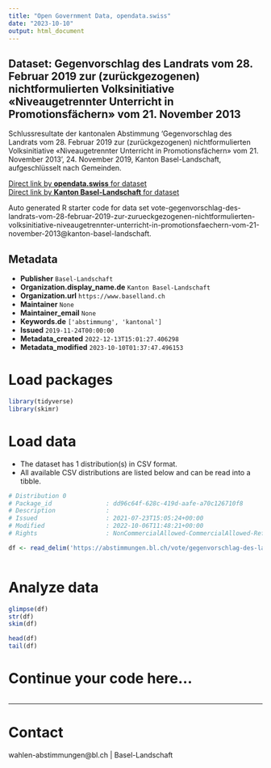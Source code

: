 ```yaml
---
title: "Open Government Data, opendata.swiss"
date: "2023-10-10"
output: html_document
---
```


## Dataset: Gegenvorschlag des Landrats vom 28. Februar 2019 zur (zurückgezogenen) nichtformulierten Volksinitiative «Niveaugetrennter Unterricht in Promotionsfächern» vom 21. November 2013

Schlussresultate der kantonalen Abstimmung 'Gegenvorschlag des Landrats vom 28. Februar 2019 zur (zurückgezogenen) nichtformulierten Volksinitiative «Niveaugetrennter Unterricht in Promotionsfächern» vom 21. November 2013', 24. November 2019, Kanton Basel-Landschaft, aufgeschlüsselt nach Gemeinden.

[Direct link by **opendata.swiss** for dataset](https://opendata.swiss/de/dataset/gegenvorschlag-des-landrats-vom-28-februar-2019-zur-zuruckgezogenen-nichtformulierten-volk-2013)<br>
[Direct link by **Kanton Basel-Landschaft** for dataset](https://abstimmungen.bl.ch/vote/gegenvorschlag-des-landrats-vom-28-februar-2019-zur-zurueckgezogenen-nichtformulierten-volksinitiative-niveaugetrennter-unterricht-in-promotionsfaechern-vom-21-november-2013/data)

Auto generated R starter code for data set vote-gegenvorschlag-des-landrats-vom-28-februar-2019-zur-zurueckgezogenen-nichtformulierten-volksinitiative-niveaugetrennter-unterricht-in-promotionsfaechern-vom-21-november-2013@kanton-basel-landschaft.

## Metadata

- **Publisher** `Basel-Landschaft`
- **Organization.display_name.de** `Kanton Basel-Landschaft`
- **Organization.url** `https://www.baselland.ch`
- **Maintainer** `None`
- **Maintainer_email** `None`
- **Keywords.de** `['abstimmung', 'kantonal']`
- **Issued** `2019-11-24T00:00:00`
- **Metadata_created** `2022-12-13T15:01:27.406298`
- **Metadata_modified** `2023-10-10T01:37:47.496153`


# Load packages

```r

library(tidyverse)
library(skimr)

```

# Load data

-   The dataset has 1 distribution(s) in CSV format.
-   All available CSV distributions are listed below and can be read into a tibble.

```r

# Distribution 0
# Package_id               : dd96c64f-628c-419d-aafe-a70c126710f8
# Description              : 
# Issued                   : 2021-07-23T15:05:24+00:00
# Modified                 : 2022-10-06T11:48:21+00:00
# Rights                   : NonCommercialAllowed-CommercialAllowed-ReferenceRequired

df <- read_delim('https://abstimmungen.bl.ch/vote/gegenvorschlag-des-landrats-vom-28-februar-2019-zur-zurueckgezogenen-nichtformulierten-volksinitiative-niveaugetrennter-unterricht-in-promotionsfaechern-vom-21-november-2013/data-csv')



```

# Analyze data

```r

glimpse(df)
str(df)
skim(df)

head(df)
tail(df)

```

# Continue your code here...

```r

```

------------------------------------------------------------------------

# Contact

wahlen-abstimmungen@bl.ch | Basel-Landschaft
